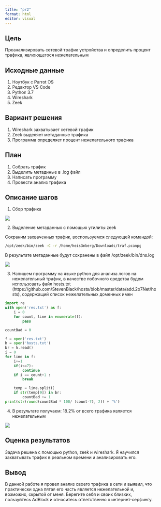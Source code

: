 ```yaml
---
title: "pr2"
format: html
editor: visual
---
```


## Цель

Проанализировать сетевой трафик устройства и определить процент трафика, явлюющегося нежелательным

## Исходные данные

1.  Ноутбук с Parrot OS
2.  Редактор VS Code
3.  Python 3.7
4.  Wireshark
5.  Zeek

## Вариант решения

1.  Wireshark захватывает сетевой трафик
2.  Zeek выделяет метаданные трафика
3.  Программа определяет процент нежелательного трафика

## План

1.  Собрать трафик
2.  Выделить метаднные в .log файл
3.  Написать программу
4.  Провести анализ трафика

## Описание шагов

1.  Сбор трафика

![](images/image-150035345.png)

2.  Выделение метаданных с помощью утилиты zeek

Сохраним захваченных трафик, воспользуемся следующей командой:

```bash
/opt/zeek/bin/zeek -C -r /home/heis3nberg/Downloads/traf.pcanpg
```

В результате метаданные будут сохранены в файл /opt/zeek/bin/dns.log

![](images/image-1903376626.png)

3.  Напишем программу на языке python для анализа логов на нежелательный трафик, в качестве побочного средства будем использовать файл hosts.txt (https://github.com/StevenBlack/hosts/blob/master/data/add.2o7Net/hosts), содержащий список нежелательных доменных имен

```python
import re
with open('res.txt') as f:
    i = 0
    for count, line in enumerate(f):
        pass

countBad = 0

f = open('res.txt')
h = open('hosts.txt')
br = h.read()
i = 0
for line in f:
    i+=1
    if(i<=7):
        continue
    if i == count+1 :
        break

    temp = line.split()
    if str(temp[9]) in br:
        countBad += 1
print(str(round(countBad * 100/ (count-7), 2)) + '%')

```

4.  В результате получаем: 18.2% от всего трафика является нежелательным

![](images/image-433050042.png)

## Оценка результатов

Задача решена с помощью python, zeek и wireshark. Я научился захватывать трафик в реальном времени и анализировать его.

## Вывод

В данной работе я провел анализ своего трафика в сети и выявил, что практически одна пятая его часть является нежелательной и, возможно, скрытой от меня. Берегите себя и своих близких, пользуйтесь AdBlock и относитесь ответственно к интернет-серфингу.
